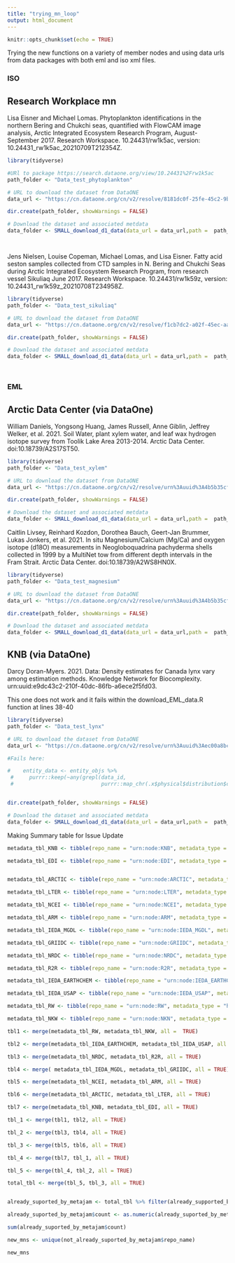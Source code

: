 ```yaml
---
title: "trying_mn_loop"
output: html_document
---
```


```r
knitr::opts_chunk$set(echo = TRUE)
```


Trying the new functions on a variety of member nodes and using data urls from data packages with both eml and iso xml files.

### ISO

## Research Workplace mn

Lisa Eisner and Michael Lomas. Phytoplankton identifications in the northern Bering and Chukchi seas, quantified with FlowCAM image analysis, Arctic Integrated Ecosystem Research Program, August-September 2017. Research Workspace. 10.24431/rw1k5ac, version: 10.24431_rw1k5ac_20210709T212354Z.

```r

library(tidyverse)

#URl to package https://search.dataone.org/view/10.24431%2Frw1k5ac
path_folder <- "Data_test_phytoplankton"

# URL to download the dataset from DataONE
data_url <- "https://cn.dataone.org/cn/v2/resolve/8181dc0f-25fe-45c2-9bcd-0af54276aa62"

dir.create(path_folder, showWarnings = FALSE)

# Download the dataset and associated metdata 
data_folder <- SMALL_download_d1_data(data_url = data_url,path =  path_folder)




```

Jens Nielsen, Louise Copeman, Michael Lomas, and Lisa Eisner. Fatty acid seston samples collected from CTD samples in N. Bering and Chukchi Seas during Arctic Integrated Ecosystem Research Program, from research vessel Sikuliaq June 2017. Research Workspace. 10.24431/rw1k59z, version: 10.24431_rw1k59z_20210708T234958Z.


```r


library(tidyverse)
path_folder <- "Data_test_sikuliaq"

# URL to download the dataset from DataONE
data_url <- "https://cn.dataone.org/cn/v2/resolve/f1cb7dc2-a02f-45ec-aa13-e1a118d85404"

dir.create(path_folder, showWarnings = FALSE)

# Download the dataset and associated metdata 
data_folder <- SMALL_download_d1_data(data_url = data_url,path =  path_folder)




```

### EML

## Arctic Data Center (via DataOne)

William Daniels, Yongsong Huang, James Russell, Anne Giblin, Jeffrey Welker, et al. 2021. Soil Water, plant xylem water, and leaf wax hydrogen isotope survey from Toolik Lake Area 2013-2014. Arctic Data Center. doi:10.18739/A2S17ST50.

```r

library(tidyverse)
path_folder <- "Data_test_xylem"

# URL to download the dataset from DataONE
data_url <- "https://cn.dataone.org/cn/v2/resolve/urn%3Auuid%3A4b5b35cf-7a39-449f-90f1-93fb3e6fb242"

dir.create(path_folder, showWarnings = FALSE)

# Download the dataset and associated metdata 
data_folder <- SMALL_download_d1_data(data_url = data_url,path =  path_folder)


```

Caitlin Livsey, Reinhard Kozdon, Dorothea Bauch, Geert-Jan Brummer, Lukas Jonkers, et al. 2021. In situ Magnesium/Calcium (Mg/Ca) and oxygen isotope (d18O) measurements in Neogloboquadrina pachyderma shells collected in 1999 by a MultiNet tow from different depth intervals in the Fram Strait. Arctic Data Center. doi:10.18739/A2WS8HN0X.

```r

library(tidyverse)
path_folder <- "Data_test_magnesium"

# URL to download the dataset from DataONE
data_url <- "https://cn.dataone.org/cn/v2/resolve/urn%3Auuid%3A4b5b35cf-7a39-449f-90f1-93fb3e6fb242"

dir.create(path_folder, showWarnings = FALSE)

# Download the dataset and associated metdata 
data_folder <- SMALL_download_d1_data(data_url = data_url,path =  path_folder)


```

## KNB (via DataOne)

Darcy Doran-Myers. 2021. Data: Density estimates for Canada lynx vary among estimation methods. Knowledge Network for Biocomplexity. urn:uuid:e9dc43c2-210f-40dc-86fb-a6ece2f5fd03.

This one does not work and it fails within the download_EML_data.R function at lines 38-40




```r

library(tidyverse)
path_folder <- "Data_test_lynx"

# URL to download the dataset from DataONE
data_url <- "https://cn.dataone.org/cn/v2/resolve/urn%3Auuid%3Aec00a8bc-f493-4485-a2f8-08cc9017f38e"

#Fails here: 

#    entity_data <- entity_objs %>%
 #     purrr::keep(~any(grepl(data_id,
 #                            purrr::map_chr(.x$physical$distribution$online$url, utils::URLdecode))))


dir.create(path_folder, showWarnings = FALSE)

# Download the dataset and associated metdata 
data_folder <- SMALL_download_d1_data(data_url = data_url,path =  path_folder)


```


Making Summary table for Issue Update 

```r


metadata_tbl_KNB <- tibble(repo_name = "urn:node:KNB", metadata_type = c("eml://ecoinformatics.org/eml-2.1.1", "eml://ecoinformatics.org/eml-2.0.0", "eml://ecoinformatics.org/eml-2.0.1", "eml://ecoinformatics.org/eml-2.1.0", "https://eml.ecoinformatics.org/eml-2.2.0"), count = c(4409, 1981, 1337, 970, 608), already_supported_by_metajam = "Y")

metadata_tbl_EDI <- tibble(repo_name = "urn:node:EDI", metadata_type = c("eml://ecoinformatics.org/eml-2.1.1", "https://eml.ecoinformatics.org/eml-2.2.0", "eml://ecoinformatics.org/eml-2.1.0"), count = c(545, 381, 19), already_supported_by_metajam = "Y")


metadata_tbl_ARCTIC <- tibble(repo_name = "urn:node:ARCTIC", metadata_type = c("eml://ecoinformatics.org/eml-2.1.1", "http://www.isotc211.org/2005/gmd", "https://eml.ecoinformatics.org/eml-2.2.0", "https://purl.dataone.org/portals-1.0.0", "http://ns.dataone.org/metadata/schema/onedcx/v1.0", "eml://ecoinformatics.org/eml-2.0.0", "eml://ecoinformatics.org/eml-2.1.0"), count = c(12937, 4054, 700, 106, 52, 4, 4), already_supported_by_metajam = c("Y", "N", "Y", "IDK", "IDK", "Y", "Y"))

metadata_tbl_LTER <- tibble(repo_name = "urn:node:LTER", metadata_type = c("eml://ecoinformatics.org/eml-2.1.0", "eml://ecoinformatics.org/eml-2.1.1", "eml://ecoinformatics.org/eml-2.0.1", "eml://ecoinformatics.org/eml-2.0.0", "https://eml.ecoinformatics.org/eml-2.2.0"), count = c(48795, 23573, 6450, 916, 691), already_supported_by_metajam = "Y")

metadata_tbl_NCEI <- tibble(repo_name = "urn:node:NCEI", metadata_type = "http://www.isotc211.org/2005/gmd-noaa", count = 50967, already_supported_by_metajam = "N")

metadata_tbl_ARM <- tibble(repo_name = "urn:node:ARM", metadata_type = "http://www.isotc211.org/2005/gmd", count = 12983, already_supported_by_metajam = "N")

metadata_tbl_IEDA_MGDL <- tibble(repo_name = "urn:node:IEDA_MGDL", metadata_type = "http://www.isotc211.org/2005/gmd", count = 9733, already_supported_by_metajam = "N")

metadata_tbl_GRIIDC <- tibble(repo_name = "urn:node:GRIIDC", metadata_type = "http://www.isotc211.org/2005/gmd-noaa", count = 8581, already_supported_by_metajam = "N")

metadata_tbl_NRDC <- tibble(repo_name = "urn:node:NRDC", metadata_type = "http://www.isotc211.org/2005/gmd", count = 2226, already_supported_by_metajam = "N")

metadata_tbl_R2R <- tibble(repo_name = "urn:node:R2R", metadata_type = "http://www.isotc211.org/2005/gmd-noaa", count = 1787, already_supported_by_metajam = "N")

metadata_tbl_IEDA_EARTHCHEM <- tibble(repo_name = "urn:node:IEDA_EARTHCHEM", metadata_type = "http://www.isotc211.org/2005/gmd", count = 888, already_supported_by_metajam = "N")

metadata_tbl_IEDA_USAP <- tibble(repo_name = "urn:node:IEDA_USAP", metadata_type = "http://www.isotc211.org/2005/gmd", count = 695, already_supported_by_metajam = "N")

metadata_tbl_RW <- tibble(repo_name = "urn:node:RW", metadata_type = "http://www.isotc211.org/2005/gmd", count = 353, already_supported_by_metajam = "N")

metadata_tbl_NKW <- tibble(repo_name = "urn:node:NKN", metadata_type = "http://www.isotc211.org/2005/gmd-noaa", count = 9, already_supported_by_metajam = "N")

tbl1 <- merge(metadata_tbl_RW, metadata_tbl_NKW, all =  TRUE)

tbl2 <- merge(metadata_tbl_IEDA_EARTHCHEM, metadata_tbl_IEDA_USAP, all = TRUE)

tbl3 <- merge(metadata_tbl_NRDC, metadata_tbl_R2R, all = TRUE)

tbl4 <- merge( metadata_tbl_IEDA_MGDL, metadata_tbl_GRIIDC, all = TRUE)

tbl5 <- merge(metadata_tbl_NCEI, metadata_tbl_ARM, all = TRUE)

tbl6 <- merge(metadata_tbl_ARCTIC, metadata_tbl_LTER, all = TRUE)

tbl7 <- merge(metadata_tbl_KNB, metadata_tbl_EDI, all = TRUE)

tbl_1 <- merge(tbl1, tbl2, all = TRUE)

tbl_2 <- merge(tbl3, tbl4, all = TRUE)

tbl_3 <- merge(tbl5, tbl6, all = TRUE)

tbl_4 <- merge(tbl7, tbl_1, all = TRUE)

tbl_5 <- merge(tbl_4, tbl_2, all = TRUE)

total_tbl <- merge(tbl_5, tbl_3, all = TRUE)



```

```r


already_suported_by_metajam <- total_tbl %>% filter(already_supported_by_metajam == "Y")

already_suported_by_metajam$count <- as.numeric(already_suported_by_metajam$count)

sum(already_suported_by_metajam$count)

new_mns <- unique(not_already_suported_by_metajam$repo_name)

new_mns

```

